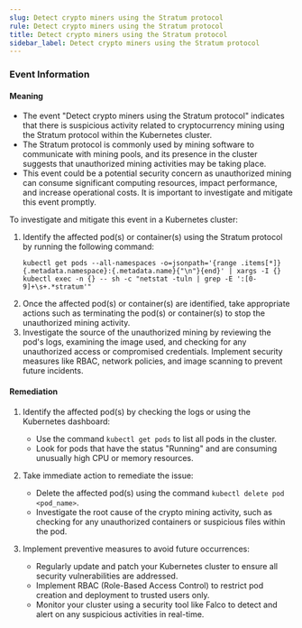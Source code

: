 ```yaml
--- 
slug: Detect crypto miners using the Stratum protocol
rule: Detect crypto miners using the Stratum protocol
title: Detect crypto miners using the Stratum protocol
sidebar_label: Detect crypto miners using the Stratum protocol
---
```

                   
### Event Information

#### Meaning

- The event "Detect crypto miners using the Stratum protocol" indicates that there is suspicious activity related to cryptocurrency mining using the Stratum protocol within the Kubernetes cluster.
- The Stratum protocol is commonly used by mining software to communicate with mining pools, and its presence in the cluster suggests that unauthorized mining activities may be taking place.
- This event could be a potential security concern as unauthorized mining can consume significant computing resources, impact performance, and increase operational costs. It is important to investigate and mitigate this event promptly.

To investigate and mitigate this event in a Kubernetes cluster:
1. Identify the affected pod(s) or container(s) using the Stratum protocol by running the following command:
   ```
   kubectl get pods --all-namespaces -o=jsonpath='{range .items[*]}{.metadata.namespace}:{.metadata.name}{"\n"}{end}' | xargs -I {} kubectl exec -n {} -- sh -c "netstat -tuln | grep -E ':[0-9]+\s+.*stratum'"
   ```
2. Once the affected pod(s) or container(s) are identified, take appropriate actions such as terminating the pod(s) or container(s) to stop the unauthorized mining activity.
3. Investigate the source of the unauthorized mining by reviewing the pod's logs, examining the image used, and checking for any unauthorized access or compromised credentials. Implement security measures like RBAC, network policies, and image scanning to prevent future incidents.

#### Remediation

1. Identify the affected pod(s) by checking the logs or using the Kubernetes dashboard:
   - Use the command `kubectl get pods` to list all pods in the cluster.
   - Look for pods that have the status "Running" and are consuming unusually high CPU or memory resources.

2. Take immediate action to remediate the issue:
   - Delete the affected pod(s) using the command `kubectl delete pod <pod_name>`.
   - Investigate the root cause of the crypto mining activity, such as checking for any unauthorized containers or suspicious files within the pod.

3. Implement preventive measures to avoid future occurrences:
   - Regularly update and patch your Kubernetes cluster to ensure all security vulnerabilities are addressed.
   - Implement RBAC (Role-Based Access Control) to restrict pod creation and deployment to trusted users only.
   - Monitor your cluster using a security tool like Falco to detect and alert on any suspicious activities in real-time.


 
